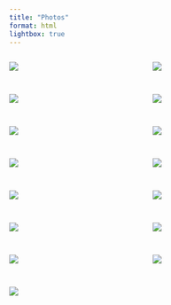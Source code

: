 ```yaml
---
title: "Photos"
format: html
lightbox: true
---
```


::: {style="display: grid;grid-template-columns: repeat(auto-fill, minmax(200px, 1fr));grid-gap: 1em;"}

![](photos/photo01.jpg){group="my-gallery"}

![](photos/photo02.jpg){group="my-gallery"}

![](photos/photo03.jpg){group="my-gallery"}

![](photos/photo04.jpg){group="my-gallery"}

![](photos/photo05.jpg){group="my-gallery"}

![](photos/photo06.jpg){group="my-gallery"}

![](photos/photo07.jpg){group="my-gallery"}

![](photos/photo08.jpg){group="my-gallery"}

![](photos/photo10.jpg){group="my-gallery"}

![](photos/photo11.jpg){group="my-gallery"}

![](photos/photo12.jpg){group="my-gallery"}

![](photos/photo13.jpg){group="my-gallery"}

![](photos/photo14.jpg){group="my-gallery"}

![](photos/photo15.jpg){group="my-gallery"}

![](photos/photo16.jpg){group="my-gallery"}

:::